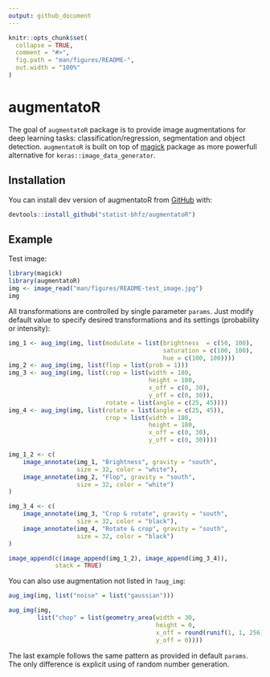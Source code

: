 ```yaml
---
output: github_document
---
```


<!-- README.md is generated from README.Rmd. Please edit that file -->

```r
knitr::opts_chunk$set(
  collapse = TRUE,
  comment = "#>",
  fig.path = "man/figures/README-",
  out.width = "100%"
)
```

# augmentatoR

The goal of `augmentatoR` package is to provide image augmentations for deep learning tasks: classification/regression, segmentation and object detection. `augmentatoR` is built on top of [magick](https://cran.r-project.org/web/packages/magick/) package as more powerfull alternative for `keras::image_data_generator`.

## Installation

You can install dev version of augmentatoR from [GitHub](https://github.com) with:

``` r
devtools::install_github("statist-bhfz/augmentatoR")
```

## Example

Test image:

```r
library(magick)
library(augmentatoR)
img <- image_read("man/figures/README-test_image.jpg")
img
```

All transformations are controlled by single parameter `params`. 
Just modify default value to specify desired transformations and its settings (probability or intensity):

```r
img_1 <- aug_img(img, list(modulate = list(brightness  = c(50, 100), 
                                           saturation = c(100, 100), 
                                           hue = c(100, 100))))  
img_2 <- aug_img(img, list(flop = list(prob = 1)))
img_3 <- aug_img(img, list(crop = list(width = 180, 
                                       height = 180, 
                                       x_off = c(0, 30), 
                                       y_off = c(0, 30)), 
                           rotate = list(angle = c(25, 45))))
img_4 <- aug_img(img, list(rotate = list(angle = c(25, 45)),
                           crop = list(width = 180, 
                                       height = 180, 
                                       x_off = c(0, 30), 
                                       y_off = c(0, 30))))

img_1_2 <- c(
    image_annotate(img_1, "Brightness", gravity = "south", 
                   size = 32, color = "white"),
    image_annotate(img_2, "Flop", gravity = "south", 
                   size = 32, color = "white")
)

img_3_4 <- c(
    image_annotate(img_3, "Crop & rotate", gravity = "south", 
                   size = 32, color = "black"),
    image_annotate(img_4, "Rotate & crop", gravity = "south", 
                   size = 32, color = "black")
)

image_append(c(image_append(img_1_2), image_append(img_3_4)), 
             stack = TRUE)
```

You can also use augmentation not listed in `?aug_img`:
```r
aug_img(img, list("noise" = list("gaussian")))
```

```r
aug_img(img, 
        list("chop" = list(geometry_area(width = 30, 
                                         height = 0, 
                                         x_off = round(runif(1, 1, 256)), 
                                         y_off = 0))))
```

The last example follows the same pattern as provided in default `params`. The only difference is explicit using of random number generation.
